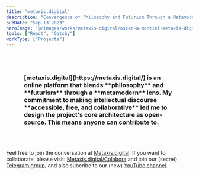 ```yaml
---
title: "metaxis.digital"
description: "Convergence of Philosophy and Futurism Through a Metamodern Lens."
pubDate: "Sep 13 2023"
heroImage: "@/images/works/metaxis-digital/oscar-a-montiel-metaxis-digital.jpg"
tools: ["React", "Gatsby"]
workType: ["Projects"]
---
```



<h3 style="padding: 3rem;font-weight:bold;">[metaxis.digital](https://metaxis.digital/) is an online platform that blends **philosophy** and **futurism** through a **metamodern** lens. My commitment to making intellectual discourse **accessible, free, and collaborative** led me to design the project's core architecture as open-source. This means anyone can contribute to.</h3>

<YouTube id="https://www.youtube.com/watch?v=eVL65mYl33o"/>  
<YouTube id="https://www.youtube.com/watch?v=Y7RObbZoNt8"/>  


Feel free to join the conversation at [Metaxis.digital](https://metaxis.digital/). If you want to collaborate, please visit: [Metaxis.digital/Colabora](https://metaxis.digital/Colabora) and join our (secret) [Telegram group](https://t.me/+0ViSuNGeQ-JmZTcx), and also subcribe to our (new) [YouTube channel](https://www.youtube.com/@metaxisdigital/videos).

